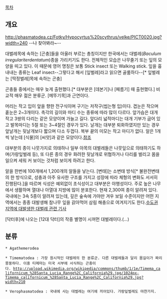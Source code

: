 {{{+1 Phasmatodea, Phasmida, Phasmatoptera}}}

[[목차]]

== 개요 ==
http://phasmatodea.cz/Fotky/Hypocyrtus%20scythrus/velke/PICT0020.jpg?width=240 --나 찾아봐라~--

대벌레목에 속하는 [곤충]들을 아울러 부르는 총칭이지만 한국에서는 대벌레(''Baculum irregulariterdentatum'')종을 가리키기도 한다. 전체적인 모습은 나무줄기 또는 잎의 모양을 띠고 있다. 이 때문에 영어 명칭은 보통 Stick insect 또는 Walking stick. 잎을 흉내내는 종류는 Leaf insect--그렇다고 해서 [잎벌레]라고 읽으면 골룸하다--[* 잎벌레는 [딱정벌레]목에 속하는 곤충] 

곤충들 중에서는 매우 늦게 출현했다.[* 대부분은 [데본기]나 [페름기] 때 출현했다.] 비교적 매우 젊은 분류군. [메뚜기목]과 근연이다.

머리는 작고 입이 앞을 향한 전구식이며 구기는 저작구(씹는형 입)이다. 겹눈은 작으며 홑눈은 2~3개이다. 촉각의 길이와 마디 수는 종류에 따라 많이 다르다. 앞가슴은 대개 작고 3쌍의 다리는 같은 모양이며 가늘고 길다. 앞다리 넓적마디는 대개 기부가 굽어 있고 발목마디는 5절 또는 3~4절인 경우가 있다. 날개는 대부분 퇴화하였지만 있는 경우 앞날개는 뒷날개보다 짧으며 다소 두껍다. 복부 끝의 미모는 작고 마디가 없다. 알은 1개씩 낳는데 [식물]의 [씨앗]과 같은 모양이다.[http://en.wikipedia.org/wiki/Phasmatodea#mediaviewer/File:21_Phasmid_Eggs.jpg 참조]

대부분의 종이 나뭇가지로 의태하나 일부 아목의 대벌레들은 나뭇잎으로 의태하기도 하며(가랑잎벌레 등), 또 다른 종의 경우 화려한 뒷날개로 위협하거나 다리를 벌리고 몸을 일으켜 세워 커 보이는 것처럼 보이게 하려고 한다. 

알을 한번에 100개에서 1,200개의 알들을 낳는다. [변태]는 소변태 방식[* 불완전변태의 한 방식으로, 성충과 아주 유사한 구조를 가지고 성장에 따라 체형의 변화도 서서히 진행된다.]을 따르며 식성은 예외없이 초식성이고 대부분은 야행성이다. 주로 높은 나무에서 생활하며 열대나 아열대 지방에 많이 분포한다. 현재 2,300여 종이 알려져 있다. 국내에는 3속 5종이 알려져 있는데, 깊은 숲속에 가야만 겨우 보일 수준이지만 어떤 지역에서는 종종 대발생해 참나무 잎을 갉아먹어 삼림 해충으로 여겨지기도 한다.[http://news.kbs.co.kr/news/NewsView.do?SEARCH_NEWS_CODE=2895760&ref=A 수도권 지역에 대발생한 대벌레 관련 기사]

[닥터후]에 나오는 [12대 닥터]의 작중 별명이 시꺼먼 대벌레이다.(...)

== 분류 ==
 * Agathemerodea 

 * Timematodea : 가장 원시적인 대벌레의 한 분류군. 다른 대벌레들과 달리 몸길이가 짜리몽뚱하다. 이중 티메마는 미국 서부에 서식하는 곤충이다. http://upload.wikimedia.org/wikipedia/commons/thumb/1/1e/Timema_californicum_%28Santa_Lucia_Range%2C_California%29.jpg/1024px-Timema_californicum_%28Santa_Lucia_Range%2C_California%29.jpg?width=210

 * Verophasmatodea : 국내에 사는 대벌레는 여기에 끼어있다. 가랑잎벌레도 마찬가지.
